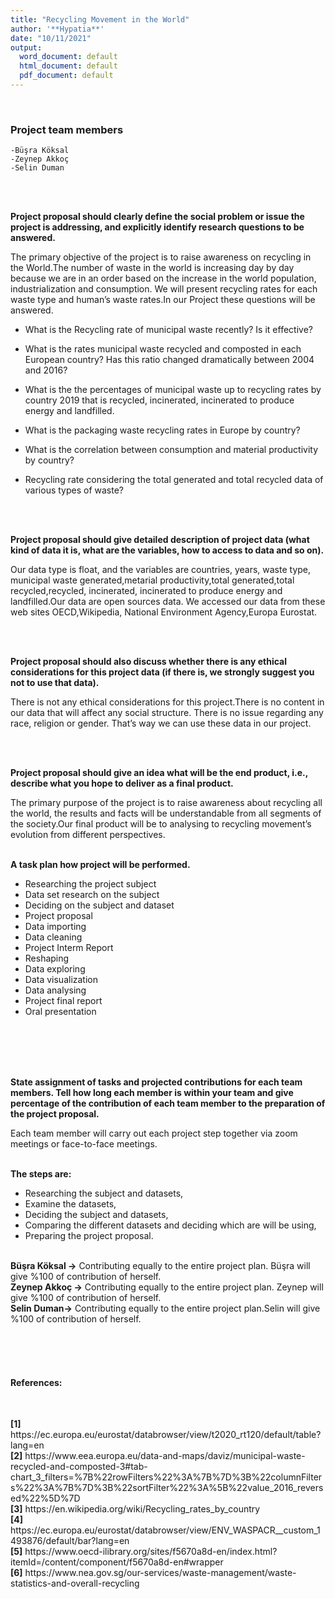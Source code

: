 ---
title: "Recycling Movement in the World"
author: '**Hypatia**'
date: "10/11/2021"
output:
  word_document: default
  html_document: default
  pdf_document: default
---
\

       
### **Project team members**   
    -Büşra Köksal   
    -Zeynep Akkoç   
    -Selin Duman
\
\


   
**Project proposal should clearly define the social problem or issue the project is addressing, and explicitly identify research questions to be answered.**
   
The primary objective of the project is to raise awareness on recycling in the World.The number of waste in the world is increasing day by day because we are in an order based on the increase in the world population, industrialization and consumption. We will present recycling rates for each waste type and human’s waste rates.In our Project these questions will be answered.      

*	What is the Recycling rate of municipal waste recently? Is it effective?       

*	What is the rates municipal waste recycled and composted in each European country? Has this ratio changed dramatically between 2004 and 2016? 

* What is the the percentages of municipal waste up to recycling rates by country 2019  that is recycled, incinerated, incinerated to produce energy and landfilled.   

* What is the packaging waste recycling rates in Europe by country?   

* What is the correlation between consumption and material productivity by country?   

* Recycling rate considering the total generated and total recycled data of various types of waste?   
    

\
\


**Project proposal should give detailed description of project data (what kind of data it is, what are the variables, how to access to data and so on).**


Our data type is float, and the variables are countries, years, waste type, municipal waste generated,metarial productivity,total generated,total recycled,recycled, incinerated, incinerated to produce energy and landfilled.Our data are open sources data. We accessed our data from these web sites OECD,Wikipedia, National Environment Agency,Europa Eurostat.

\
\


**Project proposal should also discuss whether there is any ethical considerations for this project data (if there is, we strongly suggest you not to use that data).**  


There is not any ethical considerations for this project.There is no content in our data that will affect any social structure. There is no issue regarding any race, religion or gender. That’s way we can use these data in our project.

\
\

**Project proposal should give an idea what will be the end product, i.e., describe what you hope to deliver as a final product.**  


The primary purpose of the project is to raise awareness about recycling  all the world, the results and facts will be understandable from all segments of the society.Our final product will be to analysing to recycling movement's evolution from different perspectives.
\
\


**A task plan how project will be performed.**   

* Researching the project subject   
* Data set research on the subject   
* Deciding on the subject and dataset   
* Project proposal    
* Data importing   
* Data cleaning   
* Project Interm Report   
* Reshaping   
* Data exploring   
* Data visualization   
* Data analysing   
* Project final report   
* Oral presentation   

\
\
\
\



**State assignment of tasks and projected contributions for each team members. Tell how long each member is within your team and give percentage of the contribution of each team member to the preparation of the project proposal.**   

Each team member will carry out each project step together via zoom meetings or face-to-face meetings.
\
\

**The steps are:**  

* Researching the subject and datasets,   
* Examine the datasets,   
* Deciding the subject and datasets,   
* Comparing the different datasets and deciding which are will be using,   
* Preparing the project proposal.
\
\



**Büşra Köksal ->** Contributing equally to the entire project plan. Büşra will give %100 of contribution of herself.    
**Zeynep Akkoç ->** Contributing equally to the entire project plan. Zeynep will give %100 of contribution of herself.   
**Selin Duman->** Contributing equally to the entire project plan.Selin  will give %100 of contribution of herself.

\
\
\

#### **References:**  
\

**[1]** https://ec.europa.eu/eurostat/databrowser/view/t2020_rt120/default/table?lang=en    
**[2]** https://www.eea.europa.eu/data-and-maps/daviz/municipal-waste-recycled-and-composted-3#tab-chart_3_filters=%7B%22rowFilters%22%3A%7B%7D%3B%22columnFilters%22%3A%7B%7D%3B%22sortFilter%22%3A%5B%22value_2016_reversed%22%5D%7D   
**[3]** https://en.wikipedia.org/wiki/Recycling_rates_by_country   
**[4]** https://ec.europa.eu/eurostat/databrowser/view/ENV_WASPACR__custom_1493876/default/bar?lang=en      
**[5]** https://www.oecd-ilibrary.org/sites/f5670a8d-en/index.html?itemId=/content/component/f5670a8d-en#wrapper   
**[6]** https://www.nea.gov.sg/our-services/waste-management/waste-statistics-and-overall-recycling   
